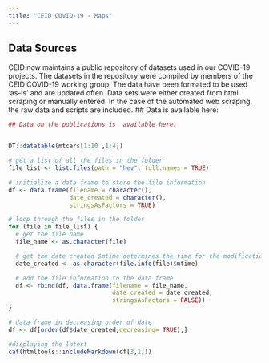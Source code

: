```yaml
---
title: "CEID COVID-19 - Maps"
---
```



<p id="disclaimer"></p>
## Data Sources
CEID now maintains a public repository of datasets used in our COVID-19 projects. The datasets in the repository were compiled by members of the CEID COVID-19 working group. The data have been formated to be used 'as-is' and are updated often. Data sets were either created from html scraping or manually entered. In the case of the automated web scraping, the raw data and scripts are included. 
## Data is available here: 

```r

## Data on the publications is  available here: 


DT::datatable(mtcars[1:10 ,1:4])

# get a list of all the files in the folder
file_list <- list.files(path = "hey", full.names = TRUE)

# initialize a data frame to store the file information
df <- data.frame(filename = character(),
                 date_created = character(),
                 stringsAsFactors = TRUE)

# loop through the files in the folder
for (file in file_list) {
  # get the file name
  file_name <- as.character(file)

  # get the date created $mtime determines the time for the modification
  date_created <- as.character(file.info(file)$mtime)

  # add the file information to the data frame
  df <- rbind(df, data.frame(filename = file_name,
                             date_created = date_created,
                             stringsAsFactors = FALSE))
}

# data frame in decreasing order of date
df <- df[order(df$date_created,decreasing= TRUE),]

#displaying the latest
cat(htmltools::includeMarkdown(df[3,1]))
```
<!---to make the boxes disappear--->
<style>
    pre {
        border: 0;
    }
</style>

<!---text2 <- readLines("hey1.txt")
text2 <- paste0("### Title \n", text2)
text2 <- paste0("## Title \n", text2)
cat(text2)--->
